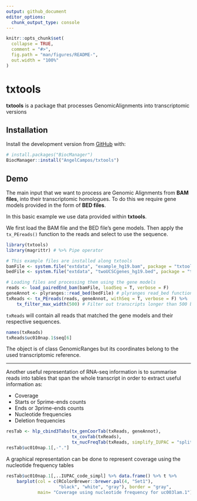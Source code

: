 ```yaml
---
output: github_document
editor_options: 
  chunk_output_type: console
---
```


<!-- README.md is generated from README.Rmd. Please edit that file -->

```r
knitr::opts_chunk$set(
  collapse = TRUE,
  comment = "#>",
  fig.path = "man/figures/README-",
  out.width = "100%"
)
```

# txtools

<!-- badges: start -->
<!-- badges: end -->

**txtools** is a package that processes GenomicAlignments into transcriptomic 
versions

## Installation

Install the development version from [GitHub](https://github.com/) with:

``` r
# install.packages("BiocManager")
BiocManager::install("AngelCampos/txtools")
```

## Demo

The main input that we want to process are Genomic Alignments from **BAM files**, 
into their transcriptomic homologues. To do this we require gene models
provided in the form of **BED files**.

In this basic example we use data provided within **txtools**.

We first load the BAM file and the BED file's gene models. Then apply the 
`tx_PEreads()` function to the reads and select to use the sequence.

```r
library(txtools)
library(magrittr) # %>% Pipe operator 

# This example files are installed along txtools
bamFile <- system.file("extdata", "example_hg19.bam", package = "txtools")
bedFile <- system.file("extdata", "twoUCSCgenes_hg19.bed", package = "txtools")

# Loading files and processing them using the gene models
reads <- load_pairedEnd_bam(bamFile, loadSeq = T, verbose = F)
geneAnnot <- plyranges::read_bed(bedFile) # plyranges read_bed function
txReads <- tx_PEreads(reads, geneAnnot, withSeq = T, verbose = F) %>% 
    tx_filter_max_width(500) # Filter out transcripts longer than 500 bases
```

`txReads` will contain all reads that matched the gene models and their 
respective sequences.

```r
names(txReads)
txReads$uc010nap.1$seq[6]
```

The object is of class GenomicRanges but its coordinates belong to the used
transcriptomic reference.

---

Another useful representation of RNA-seq information is to summarise reads into
tables that span the whole transcript in order to extract useful information as:

* Coverage
* Starts or 5prime-ends counts
* Ends or 3prime-ends counts
* Nucleotide frequencies
* Deletion frequencies

```r
resTab <- hlp_cbind3Tabs(tx_genCoorTab(txReads, geneAnnot),
                         tx_covTab(txReads),
                         tx_nucFreqTab(txReads, simplify_IUPAC = "splitForceInt"))
resTab$uc010nap.1[,-"."]
```

A graphical representation  can be done to represent coverage using the nucleotide 
frequency tables

```r
resTab$uc010nap.1[,..IUPAC_code_simpl] %>% data.frame() %>% t %>% 
    barplot(col = c(RColorBrewer::brewer.pal(4, "Set1"), 
                    "black", "white", "gray"), border = "gray",
            main= "Coverage using nucleotide frequency for uc003lam.1")

```

